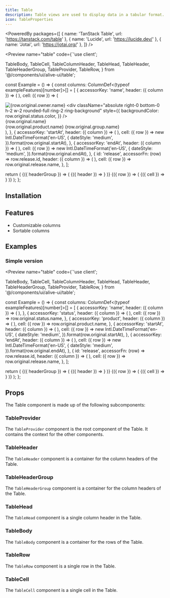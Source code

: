 ```yaml
---
title: Table
description: Table views are used to display data in a tabular format. They are useful for displaying large amounts of data in a structured way.
icon: TableProperties
---
```


<PoweredBy packages={[
  { name: 'TanStack Table', url: 'https://tanstack.com/table' },
  { name: 'Lucide', url: 'https://lucide.dev/' },
  { name: 'Jotai', url: 'https://jotai.org/' },
]} />

<Preview name="table" code={`'use client';

  TableBody,
  TableCell,
  TableColumnHeader,
  TableHead,
  TableHeader,
  TableHeaderGroup,
  TableProvider,
  TableRow,
} from '@/components/ui/alive-ui/table';

const Example = () => {
  const columns: ColumnDef<(typeof exampleFeatures)[number]>[] = [
    {
      accessorKey: 'name',
      header: ({ column }) => (
        <TableColumnHeader column={column} title="Name" />
      ),
      cell: ({ row }) => (
        <div className="flex items-center gap-2">
          <div className="relative">
            <img
              src={row.original.owner.image}
              alt={row.original.owner.name}
              width={24}
              height={24}
              className="h-6 w-6 rounded-full"
            />
            <div
              className="absolute right-0 bottom-0 h-2 w-2 rounded-full ring-2 ring-background"
              style={{
                backgroundColor: row.original.status.color,
              }}
            />
          </div>
          <div>
            <span className="font-medium">{row.original.name}</span>
            <div className="flex items-center gap-1 text-muted-foreground text-xs">
              <span>{row.original.product.name}</span>
              <ChevronRightIcon size={12} />
              <span>{row.original.group.name}</span>
            </div>
          </div>
        </div>
      ),
    },
    {
      accessorKey: 'startAt',
      header: ({ column }) => (
        <TableColumnHeader column={column} title="Start At" />
      ),
      cell: ({ row }) =>
        new Intl.DateTimeFormat('en-US', {
          dateStyle: 'medium',
        }).format(row.original.startAt),
    },
    {
      accessorKey: 'endAt',
      header: ({ column }) => (
        <TableColumnHeader column={column} title="End At" />
      ),
      cell: ({ row }) =>
        new Intl.DateTimeFormat('en-US', {
          dateStyle: 'medium',
        }).format(row.original.endAt),
    },
    {
      id: 'release',
      accessorFn: (row) => row.release.id,
      header: ({ column }) => (
        <TableColumnHeader column={column} title="Release" />
      ),
      cell: ({ row }) => row.original.release.name,
    },
  ];

  return (
    <TableProvider columns={columns} data={exampleFeatures}>
      <TableHeader>
        {({ headerGroup }) => (
          <TableHeaderGroup key={headerGroup.id} headerGroup={headerGroup}>
            {({ header }) => <TableHead key={header.id} header={header} />}
          </TableHeaderGroup>
        )}
      </TableHeader>
      <TableBody>
        {({ row }) => (
          <TableRow key={row.id} row={row}>
            {({ cell }) => <TableCell key={cell.id} cell={cell} />}
          </TableRow>
        )}
      </TableBody>
    </TableProvider>
  );
};


## Installation

<Installer packageName="table" />

## Features

- Customizable columns
- Sortable columns

## Examples

### Simple version

<Preview name="table" code={`'use client';

  TableBody,
  TableCell,
  TableColumnHeader,
  TableHead,
  TableHeader,
  TableHeaderGroup,
  TableProvider,
  TableRow,
} from '@/components/ui/alive-ui/table';

const Example = () => {
  const columns: ColumnDef<(typeof exampleFeatures)[number]>[] = [
    {
      accessorKey: 'name',
      header: ({ column }) => (
        <TableColumnHeader column={column} title="Name" />
      ),
    },
    {
      accessorKey: 'status',
      header: ({ column }) => (
        <TableColumnHeader column={column} title="Status" />
      ),
      cell: ({ row }) => row.original.status.name,
    },
    {
      accessorKey: 'product',
      header: ({ column }) => (
        <TableColumnHeader column={column} title="Product" />
      ),
      cell: ({ row }) => row.original.product.name,
    },
    {
      accessorKey: 'startAt',
      header: ({ column }) => (
        <TableColumnHeader column={column} title="Start At" />
      ),
      cell: ({ row }) =>
        new Intl.DateTimeFormat('en-US', {
          dateStyle: 'medium',
        }).format(row.original.startAt),
    },
    {
      accessorKey: 'endAt',
      header: ({ column }) => (
        <TableColumnHeader column={column} title="End At" />
      ),
      cell: ({ row }) =>
        new Intl.DateTimeFormat('en-US', {
          dateStyle: 'medium',
        }).format(row.original.endAt),
    },
    {
      id: 'release',
      accessorFn: (row) => row.release.id,
      header: ({ column }) => (
        <TableColumnHeader column={column} title="Release" />
      ),
      cell: ({ row }) => row.original.release.name,
    },
  ];

  return (
    <TableProvider columns={columns} data={exampleFeatures}>
      <TableHeader>
        {({ headerGroup }) => (
          <TableHeaderGroup key={headerGroup.id} headerGroup={headerGroup}>
            {({ header }) => <TableHead key={header.id} header={header} />}
          </TableHeaderGroup>
        )}
      </TableHeader>
      <TableBody>
        {({ row }) => (
          <TableRow key={row.id} row={row}>
            {({ cell }) => <TableCell key={cell.id} cell={cell} />}
          </TableRow>
        )}
      </TableBody>
    </TableProvider>
  );
};


## Props

The Table component is made up of the following subcomponents:

### TableProvider

The `TableProvider` component is the root component of the Table. It contains the context for the other components.

<AutoTypeTable path="node_modules/@repo/table/index.tsx" name="TableProviderProps" />

### TableHeader

The `TableHeader` component is a container for the column headers of the Table.

<AutoTypeTable path="node_modules/@repo/table/index.tsx" name="TableHeaderProps" />

### TableHeaderGroup

The `TableHeaderGroup` component is a container for the column headers of the Table.

<AutoTypeTable path="node_modules/@repo/table/index.tsx" name="TableHeaderGroupProps" />

### TableHead

The `TableHead` component is a single column header in the Table.

<AutoTypeTable path="node_modules/@repo/table/index.tsx" name="TableHeadProps" />

### TableBody

The `TableBody` component is a container for the rows of the Table.

<AutoTypeTable path="node_modules/@repo/table/index.tsx" name="TableBodyProps" />

### TableRow

The `TableRow` component is a single row in the Table.

<AutoTypeTable path="node_modules/@repo/table/index.tsx" name="TableRowProps" />

### TableCell

The `TableCell` component is a single cell in the Table.

<AutoTypeTable path="node_modules/@repo/table/index.tsx" name="TableCellProps" />
